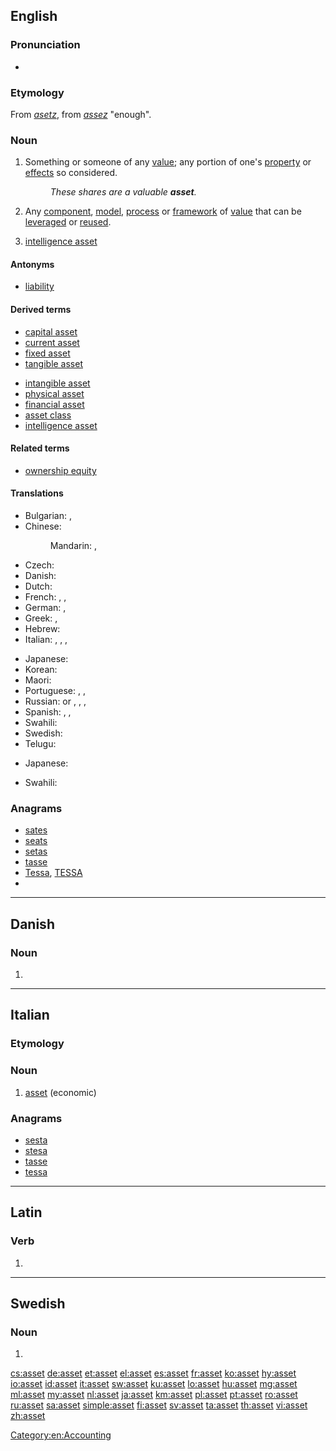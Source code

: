 {{also|ASSET}}
==English==
{{wikipedia}}

===Pronunciation===
* {{IPA|/ˈæsɛt/|lang=en}}

===Etymology===
From {{etyl|xno|en}} ''[[asetz]]'', from {{etyl|fro|en}} ''[[assez]]'' "enough".

===Noun===
{{en-noun}}

# Something or someone of any [[value]]; any portion of one's [[property]] or [[effect]]s so considered.
#: ''These shares are a valuable '''asset'''.''
# {{context|software|lang=en}} Any [[component]], [[model]], [[process]] or [[framework]] of [[value]] that can be [[leverage]]d or [[reuse]]d.
# {{context|espionage|lang=en}} [[intelligence asset]]

====Antonyms====
* [[liability]]

====Derived terms====
{{der-top|}}
* [[capital asset]]
* [[current asset]]
* [[fixed asset]]
* [[tangible asset]]
{{der-mid}}
* [[intangible asset]]
* [[physical asset]]
* [[financial asset]]
* [[asset class]]
* [[intelligence asset]]
{{der-bottom}}

====Related terms====
{{rel-top|}}
* [[ownership equity]]
{{rel-bottom}}

====Translations====
{{trans-top|something or someone of any value}}
* Bulgarian: {{t+|bg|актив}}, {{t+|bg|авоари}}
* Chinese:
*: Mandarin: {{t+|cmn|資產|sc=Hani}}, {{t+|cmn|资产|tr=zīchǎn|sc=Hani}}
* Czech: {{t|cs|aktivum|n}}
* Danish: {{t+|da|aktiv}}
* Dutch: {{t+|nl|activa|p}}
* French: {{t+|fr|actif|m}}, {{t+|fr|avoir|m}}, {{t+|fr|atout|m}}
* German: {{t+|de|Aktiva|n-p}}, {{t|de|Vermögenswert|f}}
* Greek: {{t+|el|ενεργητικό|tr=energitiko|sc=Grek}}, {{t|el|περιουσιακό στοιχείο|tr=periousiako stihio|sc=Grek}}
* Hebrew: {{t|he|נכס|m|tr=nekhes|sc=Hebr}}
* Italian: {{t+|it|bene|m}}, {{t+|it|proprietà|f}}, {{t+|it|possedimento|m}}, {{t+|it|risorsa|f}}
{{trans-mid}}
* Japanese: {{t+|ja|資産|tr=しさん, shisan|sc=Jpan}}
* Korean: {{t+|ko|자산|sc=Kore}}
* Maori: {{t|mi|rironga}}
* Portuguese: {{t+|pt|bem}}, {{t+|pt|activo|m}}, {{t+|pt|ativo|m}}
* Russian: {{t+|ru|актив|m|tr=aktív|sc=Cyrl}} or {{t+|ru|активы|m-p|tr=aktívy}}, {{qualifier|finance}} {{t+|ru|авуары|m-p|tr=avuáry}}, {{t+|ru|имущество|n|tr=imúščestvo|sc=Cyrl}}, {{t+|ru|собственность|f|tr=sóbstvennost’|sc=Cyrl}}
* Spanish: {{t+|es|bien}}, {{t+|es|valor}}, {{t+|es|activo|m}} {{qualifier|economy}}
* Swahili: {{t+|sw|mali}}
* Swedish: {{t+|sv|tillgång|c}}
* Telugu: {{t|te|ఆస్థి|tr=aasthi}}
{{trans-bottom}}

{{trans-top|software: any component, etc. that can be leveraged or reused}}
* Japanese: {{t+|ja|資産|tr=shisan|sc=Jpan}}
{{trans-mid}}
* Swahili: {{t+|sw|mali}}
{{trans-bottom}}

===Anagrams===
* [[sates#English|sates]]
* [[seats#English|seats]]
* [[setas#English|setas]]
* [[tasse#English|tasse]]
* [[Tessa#English|Tessa]], [[TESSA#English|TESSA]]
* {{l|en|TASes}}

[[Category:en:Accounting]]

----

==Danish==

===Noun===
{{head|da|noun form|g=n}}

# {{singular definite of|as|lang=da}}

----

==Italian==

===Etymology===
{{etyl|en|it}}

===Noun===
{{head|it|noun|g=m|invariable}}

# [[#English|asset]] (economic)

===Anagrams===
* [[sesta#Italian|sesta]]
* [[stesa#Italian|stesa]]
* [[tasse#Italian|tasse]]
* [[tessa#Italian|tessa]]

----

==Latin==

===Verb===
{{la-verb-form|asset}}

# {{inflection of|assō||3|s|pres|actv|subj|lang=la}}

----

==Swedish==

===Noun===
{{head|sv|noun form}}

# {{sv-noun-form-def|ass}}

[[cs:asset]]
[[de:asset]]
[[et:asset]]
[[el:asset]]
[[es:asset]]
[[fr:asset]]
[[ko:asset]]
[[hy:asset]]
[[io:asset]]
[[id:asset]]
[[it:asset]]
[[sw:asset]]
[[ku:asset]]
[[lo:asset]]
[[hu:asset]]
[[mg:asset]]
[[ml:asset]]
[[my:asset]]
[[nl:asset]]
[[ja:asset]]
[[km:asset]]
[[pl:asset]]
[[pt:asset]]
[[ro:asset]]
[[ru:asset]]
[[sa:asset]]
[[simple:asset]]
[[fi:asset]]
[[sv:asset]]
[[ta:asset]]
[[th:asset]]
[[vi:asset]]
[[zh:asset]]